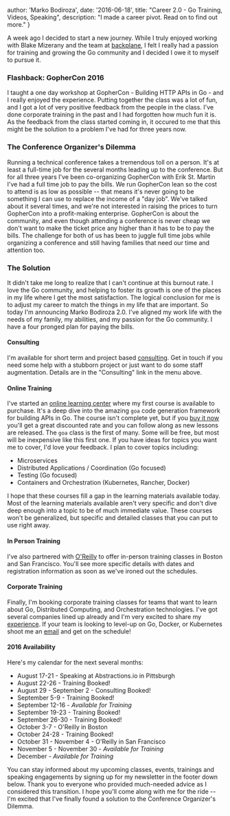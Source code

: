   author: 'Marko Bodiroza',
  date: '2016-06-18',
  title: "Career 2.0 - Go Training, Videos, Speaking",
  description:
    "I made a career pivot. Read on to find out more."
}


A week ago I decided to start a new journey. While I truly enjoyed working with Blake Mizerany and the team at [backplane](http://backplane.io), I felt I really had a passion for training and growing the Go community and I decided I owe it to myself to pursue it.

### Flashback: GopherCon 2016

I taught a one day workshop at GopherCon - Building HTTP APIs in Go - and I really enjoyed the experience. Putting together the class was a lot of fun, and I got a lot of very positive feedback from the people in the class. I've done corporate training in the past and I had forgotten how much fun it is. As the feedback from the class started coming in, it occured to me that this might be the solution to a problem I've had for three years now.

### The Conference Organizer's Dilemma

Running a technical conference takes a tremendous toll on a person. It's at least a full-time job for the several months leading up to the conference. But for all three years I've been co-organizing GopherCon with Erik St. Martin I've had a full time job to pay the bills. We run GopherCon lean so the cost to attend is as low as possible -- that means it's never going to be something I can use to replace the income of a "day job". We've talked about it several times, and we're not interested in raising the prices to turn GopherCon into a profit-making enterprise. GopherCon is about the community, and even though attending a conference is never cheap we don't want to make the ticket price any higher than it has to be to pay the bills. The challenge for both of us has been to juggle full time jobs while organizing a conference and still having families that need our time and attention too.

### The Solution

It didn't take me long to realize that I can't continue at this burnout rate. I love the Go community, and helping to foster its growth is one of the places in my life where I get the most satisfaction. The logical conclusion for me is to adjust my career to match the things in my life that are important. So today I'm announcing Marko Bodiroza 2.0. I've aligned my work life with the needs of my family, my abilities, and my passion for the Go community. I have a four pronged plan for paying the bills.

#### Consulting

I'm available for short term and project based [consulting](https://brianketelsen.com/consulting/). Get in touch if you need some help with a stubborn project or just want to do some staff augmentation. Details are in the "Consulting" link in the menu above.

#### Online Training

I've started an [online learning center](http://learn.brianketelsen.com) where my first course is available to purchase. It's a deep dive into the amazing `goa` code generation framework for building APIs in Go. The course isn't complete yet, but if you [buy it now](http://learn.brianketelsen.com/courses/master-api-development-with-goa?product_id=140234&coupon_code=GOAVIDEO) you'll get a great discounted rate and you can follow along as new lessons are released. The `goa` class is the first of many. Some will be free, but most will be inexpensive like this first one. If you have ideas for topics you want me to cover, I'd love your feedback. I plan to cover topics including:

- Microservices
- Distributed Applications / Coordination (Go focused)
- Testing (Go focused)
- Containers and Orchestration (Kubernetes, Rancher, Docker)

I hope that these courses fill a gap in the learning materials available today. Most of the learning materials available aren't very specific and don't dive deep enough into a topic to be of much immediate value. These courses won't be generalized, but specific and detailed classes that you can put to use right away.

#### In Person Training

I've also partnered with [O'Reilly](http://oreilly.com) to offer in-person training classes in Boston and San Francisco. You'll see more specific details with dates and registration information as soon as we've ironed out the schedules.

#### Corporate Training

Finally, I'm booking corporate training classes for teams that want to learn about Go, Distributed Computing, and Orchestration technologies. I've got several companies lined up already and I'm very excited to share my [experience](/about/experience). If your team is looking to level-up on Go, Docker, or Kubernetes shoot me an [email](me@brianketelsen.com) and get on the schedule!

#### 2016 Availability

Here's my calendar for the next several months:

- August 17-21 - Speaking at Abstractions.io in Pittsburgh
- August 22-26 - Training Booked!
- August 29 - September 2 - Consulting Booked!
- September 5-9 - Training Booked!
- September 12-16 - _Available for Training_
- September 19-23 - Training Booked!
- September 26-30 - Training Booked!
- October 3-7 - O'Reilly in Boston
- October 24-28 - Training Booked!
- October 31 - November 4 - O'Reilly in San Francisco
- November 5 - November 30 - _Available for Training_
- December - _Available for Training_

You can stay informed about my upcoming classes, events, trainings and speaking engagements by signing up for my newsletter in the footer down below. Thank you to everyone who provided much-needed advice as I considered this transition. I hope you'll come along with me for the ride -- I'm excited that I've finally found a solution to the Conference Organizer's Dilemma.
